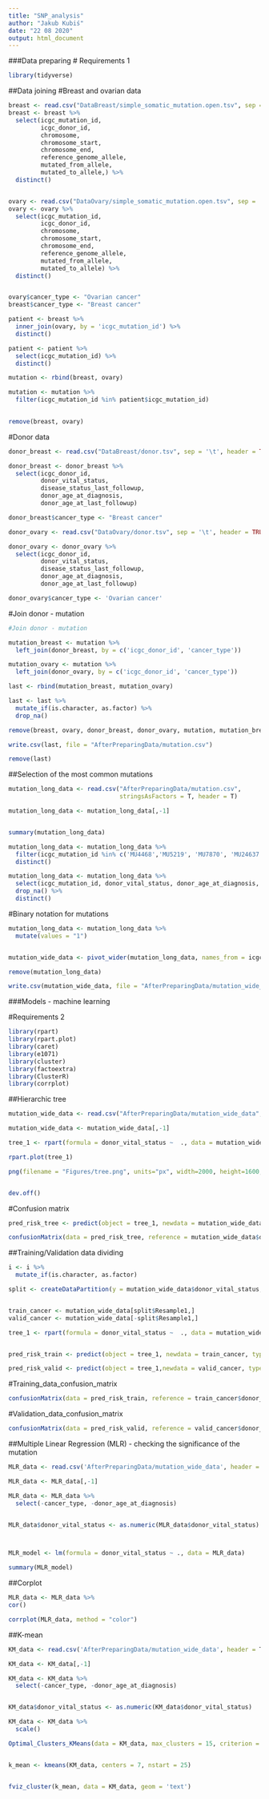 ```yaml
---
title: "SNP_analysis"
author: "Jakub Kubiś"
date: "22 08 2020"
output: html_document
---
```


###Data preparing
# Requirements 1
```r
library(tidyverse)
```

##Data joining
#Breast and ovarian data

```r

breast <- read.csv("DataBreast/simple_somatic_mutation.open.tsv", sep = '\t', header = TRUE)
breast <- breast %>% 
  select(icgc_mutation_id, 
         icgc_donor_id, 
         chromosome, 
         chromosome_start, 
         chromosome_end,
         reference_genome_allele,
         mutated_from_allele,
         mutated_to_allele,) %>% 
  distinct()


ovary <- read.csv("DataOvary/simple_somatic_mutation.open.tsv", sep = '\t', header = TRUE)
ovary <- ovary %>% 
  select(icgc_mutation_id, 
         icgc_donor_id, 
         chromosome, 
         chromosome_start, 
         chromosome_end,
         reference_genome_allele,
         mutated_from_allele,
         mutated_to_allele) %>% 
  distinct()


ovary$cancer_type <- "Ovarian cancer"
breast$cancer_type <- "Breast cancer"

patient <- breast %>% 
  inner_join(ovary, by = 'icgc_mutation_id') %>% 
  distinct()

patient <- patient %>% 
  select(icgc_mutation_id) %>% 
  distinct()

mutation <- rbind(breast, ovary)

mutation <- mutation %>% 
  filter(icgc_mutation_id %in% patient$icgc_mutation_id)
         

remove(breast, ovary)


```

#Donor data

```r

donor_breast <- read.csv("DataBreast/donor.tsv", sep = '\t', header = TRUE)

donor_breast <- donor_breast %>% 
  select(icgc_donor_id,
         donor_vital_status, 
         disease_status_last_followup,
         donor_age_at_diagnosis,
         donor_age_at_last_followup)

donor_breast$cancer_type <- "Breast cancer"

donor_ovary <- read.csv("DataOvary/donor.tsv", sep = '\t', header = TRUE)

donor_ovary <- donor_ovary %>% 
  select(icgc_donor_id,
         donor_vital_status, 
         disease_status_last_followup,
         donor_age_at_diagnosis,
         donor_age_at_last_followup)

donor_ovary$cancer_type <- 'Ovarian cancer'
```

#Join donor - mutation

```r
#Join donor - mutation

mutation_breast <- mutation %>% 
  left_join(donor_breast, by = c('icgc_donor_id', 'cancer_type')) 

mutation_ovary <- mutation %>% 
  left_join(donor_ovary, by = c('icgc_donor_id', 'cancer_type'))

last <- rbind(mutation_breast, mutation_ovary)  

last <- last %>% 
  mutate_if(is.character, as.factor) %>% 
  drop_na()

remove(breast, ovary, donor_breast, donor_ovary, mutation, mutation_breast, mutation_ovary, patient)

write.csv(last, file = "AfterPreparingData/mutation.csv")

remove(last)


```

##Selection of the most common mutations

```r


mutation_long_data <- read.csv("AfterPreparingData/mutation.csv", 
                               stringsAsFactors = T, header = T)

mutation_long_data <- mutation_long_data[,-1]


summary(mutation_long_data)

mutation_long_data <- mutation_long_data %>% 
  filter(icgc_mutation_id %in% c('MU4468','MU5219', 'MU7870', 'MU24637','MU4807', 'MU17943') ) %>% 
  distinct()

mutation_long_data <- mutation_long_data %>% 
  select(icgc_mutation_id, donor_vital_status, donor_age_at_diagnosis, cancer_type) %>% 
  drop_na() %>% 
  distinct()

```

#Binary notation for mutations

```r

mutation_long_data <- mutation_long_data %>% 
  mutate(values = "1")


mutation_wide_data <- pivot_wider(mutation_long_data, names_from = icgc_mutation_id, values_from = values , values_fill = "0")

remove(mutation_long_data)

write.csv(mutation_wide_data, file = "AfterPreparingData/mutation_wide_data")
```

###Models - machine learning

#Requirements 2

```r
library(rpart)
library(rpart.plot)
library(caret)
library(e1071)
library(cluster)
library(factoextra)
library(ClusterR)
library(corrplot)
```
##Hierarchic tree

```r
mutation_wide_data <- read.csv("AfterPreparingData/mutation_wide_data", header = T, stringsAsFactors = T)

mutation_wide_data <- mutation_wide_data[,-1]

tree_1 <- rpart(formula = donor_vital_status ~  ., data = mutation_wide_data)

rpart.plot(tree_1)

png(filename = "Figures/tree.png", units="px", width=2000, height=1600, res=300)


dev.off()

```

#Confusion matrix

```r

pred_risk_tree <- predict(object = tree_1, newdata = mutation_wide_data, type = "class")

confusionMatrix(data = pred_risk_tree, reference = mutation_wide_data$donor_vital_status, positive = "alive", mode = "everything")

```

##Training/Validation data dividing

```r

i <- i %>% 
  mutate_if(is.character, as.factor) 

split <- createDataPartition(y = mutation_wide_data$donor_vital_status, p = 0.8)


train_cancer <- mutation_wide_data[split$Resample1,]
valid_cancer <- mutation_wide_data[-split$Resample1,]

tree_1 <- rpart(formula = donor_vital_status ~  ., data = mutation_wide_data)


pred_risk_train <- predict(object = tree_1, newdata = train_cancer, type = "class")

pred_risk_valid <- predict(object = tree_1,newdata = valid_cancer, type = "class")

```
#Training_data_confusion_matrix

```r

confusionMatrix(data = pred_risk_train, reference = train_cancer$donor_vital_status, positive = "alive", mode = "everything")

```

#Validation_data_confusion_matrix

```r

confusionMatrix(data = pred_risk_valid, reference = valid_cancer$donor_vital_status,positive = "alive", mode = "everything")
```
##Multiple Linear Regression (MLR) - checking the significance of the mutation

```r

MLR_data <- read.csv('AfterPreparingData/mutation_wide_data', header = T, stringsAsFactors = T)

MLR_data <- MLR_data[,-1]

MLR_data <- MLR_data %>% 
  select(-cancer_type, -donor_age_at_diagnosis) 


MLR_data$donor_vital_status <- as.numeric(MLR_data$donor_vital_status)



MLR_model <- lm(formula = donor_vital_status ~ ., data = MLR_data)

summary(MLR_model)


```
##Corplot

```r

MLR_data <- MLR_data %>% 
cor()

corrplot(MLR_data, method = "color")
```



##K-mean

```r


KM_data <- read.csv('AfterPreparingData/mutation_wide_data', header = T, stringsAsFactors = T)

KM_data <- KM_data[,-1]

KM_data <- KM_data %>% 
  select(-cancer_type, -donor_age_at_diagnosis) 


KM_data$donor_vital_status <- as.numeric(KM_data$donor_vital_status)

KM_data <- KM_data %>% 
  scale()

Optimal_Clusters_KMeans(data = KM_data, max_clusters = 15, criterion = "WCSSE")


k_mean <- kmeans(KM_data, centers = 7, nstart = 25)


fviz_cluster(k_mean, data = KM_data, geom = 'text')


```



